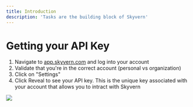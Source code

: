 ---
title: Introduction
description: 'Tasks are the building block of Skyvern'
---

# Getting your API Key

1. Navigate to [app.skyvern.com](https://app.skyvern.com) and log into your account
1. Validate that you're in the correct account (personal vs organization)
1. Click on "Settings"
1. Click Reveal to see your API key. This is the unique key associated with your account that allows you to intract with Skyvern


<img src="/images/api_key_image.png" />
